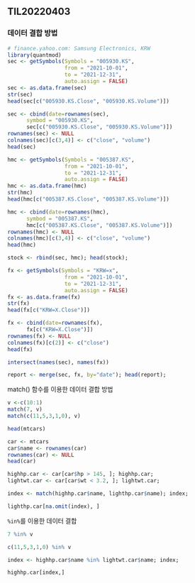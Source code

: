 ## TIL20220403

### 데이터 결합 방법

```r
# finance.yahoo.com: Samsung Electronics, KRW
library(quantmod)
sec <- getSymbols(Symbols = "005930.KS",
                  from = "2021-10-01",
                  to = "2021-12-31",
                  auto.assign = FALSE)
sec <- as.data.frame(sec)
str(sec)
head(sec[c("005930.KS.Close", "005930.KS.Volume")])

sec <- cbind(date=rownames(sec),
      symbod = "005930.KS",
      sec[c("005930.KS.Close", "005930.KS.Volume")])
rownames(sec) <- NULL
colnames(sec)[c(3,4)] <- c("close", "volume")
head(sec)
```
```r
hmc <- getSymbols(Symbols = "005387.KS",
                  from = "2021-10-01",
                  to = "2021-12-31",
                  auto.assign = FALSE)
hmc <- as.data.frame(hmc)
str(hmc)
head(hmc[c("005387.KS.Close", "005387.KS.Volume")])

hmc <- cbind(date=rownames(hmc),
      symbod = "005387.KS",
      hmc[c("005387.KS.Close", "005387.KS.Volume")])
rownames(hmc) <- NULL
colnames(hmc)[c(3,4)] <- c("close", "volume")
head(hmc)
```

```r
stock <- rbind(sec, hmc); head(stock);
```

```r
fx <- getSymbols(Symbols = "KRW=x",
                  from = "2021-10-01",
                  to = "2021-12-31",
                  auto.assign = FALSE)
fx <- as.data.frame(fx)
str(fx)
head(fx[c("KRW=X.Close")])

fx <- cbind(date=rownames(fx),
      fx[c("KRW=X.Close")])
rownames(fx) <- NULL
colnames(fx)[c(2)] <- c("close")
head(fx)
```

```r
intersect(names(sec), names(fx))
```

```r
report <- merge(sec, fx, by="date"); head(report);
```

match() 함수를 이용한 데이터 결합 방법  

```r
v <-c(10:1)
match(7, v)
match(c(11,5,3,1,0), v)
```

```r
head(mtcars)
```

```r
car <- mtcars
car$name <- rownames(car)
rownames(car) <- NULL
head(car)
```

```r
highhp.car <- car[car$hp > 145, ]; highhp.car;
lightwt.car <- car[car$wt < 3.2, ]; lightwt.car;
```

```r
index <- match(highhp.car$name, lighthp.car$name); index;
```

```r
lighthp.car[na.omit(index), ]
```

`%in%`를 이용한 데이터 결합

```r
7 %in% v
```

```r
c(11,5,3,1,0) %in% v
```

```r
index <- highhp.car$name %in% lightwt.car$name; index;
```

```r
highhp.car[index,]
```

